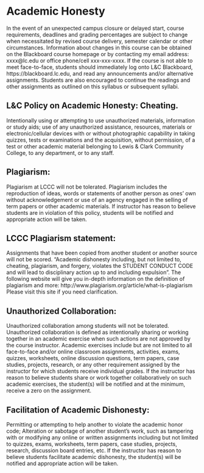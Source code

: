 # Academic Honesty

In the event of an unexpected campus closure or delayed start, course requirements, deadlines and grading percentages are subject to change when necessitated by revised course delivery, semester calendar or other circumstances. Information about changes in this course can be obtained on the Blackboard course homepage or by contacting my email address: xxxx@lc.edu or office phone/cell xxx-xxx-xxxx. If the course is not able to meet face-to-face, students should immediately log onto L&C Blackboard, https://blackboard.lc.edu, and read any announcements and/or alternative assignments. Students are also encouraged to continue the readings and other assignments as outlined on this syllabus or subsequent syllabi.

## L&C Policy on Academic Honesty: Cheating.

Intentionally using or attempting to use unauthorized materials, information or study aids; use of any unauthorized assistance, resources, materials or electronic/cellular devices with or without photographic capability in taking quizzes, tests or examinations and the acquisition, without permission, of a test or other academic material belonging to Lewis & Clark Community College, to any department, or to any staff.

## Plagiarism:

Plagiarism at LCCC will not be tolerated. Plagiarism includes the reproduction of ideas, words or statements of another person as ones’ own without acknowledgement or use of an agency engaged in the selling of term papers or other academic materials. If instructor has reason to believe students are in violation of this policy, students will be notified and appropriate action will be taken.

## LCCC Plagiarism statement:

Assignments that have been copied from another student or another source will not be scored. “Academic dishonesty including, but not limited to, cheating, plagiarism, and forgery, violates the STUDENT CONDUCT CODE and will lead to disciplinary action up to and including expulsion”. The following website will give you in-depth information on the definition of plagiarism and more: http://www.plagiarism.org/article/what-is-plagiarism Please visit this site if you need clarification.

## Unauthorized Collaboration:

Unauthorized collaboration among students will not be tolerated. Unauthorized collaboration is defined as intentionally sharing or working together in an academic exercise when such actions are not approved by the course instructor. Academic exercises include but are not limited to all face-to-face and/or online classroom assignments, activities, exams, quizzes, worksheets, online discussion questions, term papers, case studies, projects, research, or any other requirement assigned by the instructor for which students receive individual grades. If the instructor has reason to believe students share or work together collaboratively on such academic exercises, the student(s) will be notified and at the minimum, receive a zero on the assignment.

## Facilitation of Academic Dishonesty:

Permitting or attempting to help another to violate the academic honor code; Alteration or sabotage of another student's work, such as tampering with or modifying any online or written assignments including but not limited to quizzes, exams, worksheets, term papers, case studies, projects, research, discussion board entries, etc. If the instructor has reason to believe students facilitate academic dishonesty, the student(s) will be notified and appropriate action will be taken.
